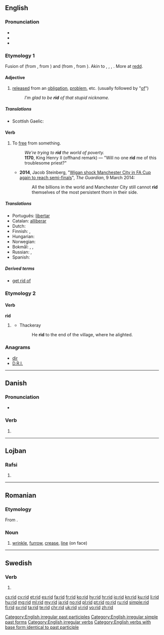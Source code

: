 {{also|riđ}}
==English==

===Pronunciation===
* {{IPA|/ˈrɪd/}}
* {{audio|en-us-rid.ogg|Audio (US)}}
* {{rhymes|ɪd}}

===Etymology 1===
Fusion of {{etyl|enm|en}} {{term|redden||to deliver from, rid, clear|lang=enm}} (from {{etyl|ang|en}} {{term|hreddan||to deliver, rescue, free from, take away|lang=ang}}, from {{etyl|gem-pro|en}} {{term/t|gem-pro|*hradjaną||to save, deliver}}) and {{etyl|enm|en}} {{term|ridden||to clear away, remove obstructions|lang=enm}} (from {{etyl|ang|en}} {{term|gehryddan|ġeryddan|to clear land|lang=ang}}, from {{etyl|gem-pro|en}} {{term/t|gem-pro|*riudijaną||to clear}}). Akin to {{etyl|ofs|-}} {{term|hredda||to save|lang=ofs}}, {{etyl|de|-}} {{term|retten||to save, deliver|lang=de}}, {{etyl|non|-}} {{term|ryðja||to clear, empty|lang=non}}, {{etyl|non|-}} {{term|hróðja|hrōðja|to clear, strip|lang=non}}. More at [[redd]].

====Adjective====
{{en-adj|-}}

# [[released]] from an [[obligation]], [[problem]], etc. (usually followed by "[[of]]")
#: ''I’m glad to be '''rid''' of that stupid nickname.''

=====Translations=====
{{trans-top|released from}}
* Scottish Gaelic: {{t|gd|cuidhteas}}
{{trans-mid}}
{{trans-bottom}}

====Verb====
{{en-verb|rids|ridding|'''rid''' or '''[[ridded]]'''|'''[[rid]]''' or '''[[ridden]]'''}}

# To [[free]] from something.
#: ''We're trying to '''rid''' the world of poverty.''
#: '''1170''', King Henry II (offhand remark) — "Will no one '''rid''' me of this troublesome priest?"
#* '''2014''', Jacob Steinberg, "[http://www.theguardian.com/football/2014/mar/09/manchester-city-wigan-athletic-fa-cup Wigan shock Manchester City in FA Cup again to reach semi-finals]", ''The Guardian'', 9 March 2014:
#*: All the billions in the world and Manchester City still cannot '''rid''' themselves of the most persistent thorn in their side.

=====Translations=====
* Português: [[libertar]]
* Catalan: [[alliberar]]
* Dutch: {{t+|nl|kwijt}}
* Finnish: {{t+|fi|vapauttaa}}, {{t+|fi|päästää}}
* Hungarian: {{t+|hu|megszabadít}}
* Norwegian: 
* Bokmål: {{t|no|kvitte}}, {{t|no|fri}}, {{t|no|frigjøre}}
* Russian: {{t+|ru|избавлять|sc=Cyrl|tr=izbavlját'}} {{impf}}, {{t+|ru|избавить|sc=Cyrl|tr=izbávit'}} {{pf.}}
* Spanish: {{t+|es|liberar}}

=====Derived terms=====
* [[get rid of]]

===Etymology 2===

====Verb====
'''rid'''

# {{context|obsolete|lang=en}} {{en-past of|ride}}
#* Thackeray
#*: He '''rid''' to the end of the village, where he alighted.

===Anagrams===
* [[dir#English|dir]]
* [[D.R.I.#English|D.R.I.]]

[[Category:English irregular past participles]]
[[Category:English irregular simple past forms]]
[[Category:English irregular verbs]]

[[Category:English verbs with base form identical to past participle]]

----

==Danish==

===Pronunciation===
* {{IPA|/riːd/|[ʁiðˀ]|lang=da}}

===Verb===
{{head|da|verb form}}

# {{imperative of|ride|lang=da}}

----

==Lojban==

===Rafsi===
{{jbo-rafsi}}

# {{jbo-rafsi of|crida}}

----

==Romanian==

===Etymology===
From {{etyl|fr|ro}} {{term|ride|lang=fr}}.

===Noun===
{{ro-noun|n|riduri}}

# [[wrinkle]], [[furrow]], [[crease]], [[line]] (on face)

----

==Swedish==

===Verb===
{{head|sv|verb form}}

# {{sv-verb-form-imp|rida}}

[[cs:rid]]
[[cy:rid]]
[[et:rid]]
[[es:rid]]
[[fa:rid]]
[[fr:rid]]
[[ko:rid]]
[[hy:rid]]
[[hr:rid]]
[[io:rid]]
[[kn:rid]]
[[ku:rid]]
[[li:rid]]
[[hu:rid]]
[[mg:rid]]
[[ml:rid]]
[[my:rid]]
[[ja:rid]]
[[no:rid]]
[[pl:rid]]
[[pt:rid]]
[[ro:rid]]
[[ru:rid]]
[[simple:rid]]
[[fi:rid]]
[[sv:rid]]
[[ta:rid]]
[[te:rid]]
[[chr:rid]]
[[uk:rid]]
[[vi:rid]]
[[vo:rid]]
[[zh:rid]]